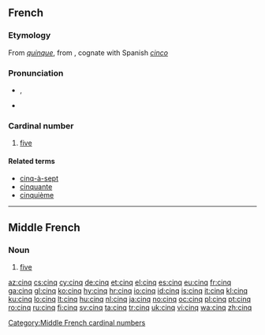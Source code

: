 ==French==

===Etymology===
From {{etyl|la|fr}} ''[[quinque]]'', from {{proto|Indo-European|penkwe|lang=fr}}, cognate with Spanish ''[[cinco]]''

===Pronunciation===
* {{IPA|/sɛ̃k/|lang=fr}}, {{SAMPA|/sE~k/}}
* {{audio|Fr-cinq-fr.ogg|audio}}

===Cardinal number===
{{cardinalbox|fr|4|5|6|quatre|six|ord=cinquième|wplink=Cinq}}
{{infl|fr|cardinal number}}

# [[five]]

====Related terms====
* [[cinq-à-sept]]
* [[cinquante]]
* [[cinquième]]

----

==Middle French==

===Noun===
{{infl|frm|noun}} {{m|inv}}

# [[five]]

[[Category:Middle French cardinal numbers]]

[[az:cinq]]
[[cs:cinq]]
[[cy:cinq]]
[[de:cinq]]
[[et:cinq]]
[[el:cinq]]
[[es:cinq]]
[[eu:cinq]]
[[fr:cinq]]
[[ga:cinq]]
[[gl:cinq]]
[[ko:cinq]]
[[hy:cinq]]
[[hr:cinq]]
[[io:cinq]]
[[id:cinq]]
[[is:cinq]]
[[it:cinq]]
[[kl:cinq]]
[[ku:cinq]]
[[lo:cinq]]
[[lt:cinq]]
[[hu:cinq]]
[[nl:cinq]]
[[ja:cinq]]
[[no:cinq]]
[[oc:cinq]]
[[pl:cinq]]
[[pt:cinq]]
[[ro:cinq]]
[[ru:cinq]]
[[fi:cinq]]
[[sv:cinq]]
[[ta:cinq]]
[[tr:cinq]]
[[uk:cinq]]
[[vi:cinq]]
[[wa:cinq]]
[[zh:cinq]]